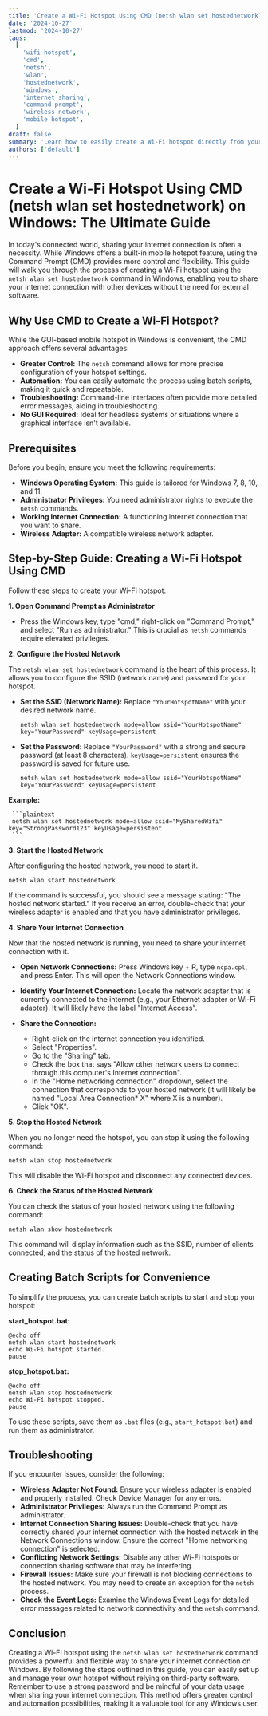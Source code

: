 ```yaml
---
title: 'Create a Wi-Fi Hotspot Using CMD (netsh wlan set hostednetwork) on Windows: The Ultimate Guide'
date: '2024-10-27'
lastmod: '2024-10-27'
tags:
  [
    'wifi hotspot',
    'cmd',
    'netsh',
    'wlan',
    'hostednetwork',
    'windows',
    'internet sharing',
    'command prompt',
    'wireless network',
    'mobile hotspot',
  ]
draft: false
summary: 'Learn how to easily create a Wi-Fi hotspot directly from your Windows command prompt using the `netsh wlan set hostednetwork` command. Share your internet connection with other devices without relying on third-party software.'
authors: ['default']
---
```


# Create a Wi-Fi Hotspot Using CMD (netsh wlan set hostednetwork) on Windows: The Ultimate Guide

In today's connected world, sharing your internet connection is often a necessity. While Windows offers a built-in mobile hotspot feature, using the Command Prompt (CMD) provides more control and flexibility. This guide will walk you through the process of creating a Wi-Fi hotspot using the `netsh wlan set hostednetwork` command in Windows, enabling you to share your internet connection with other devices without the need for external software.

## Why Use CMD to Create a Wi-Fi Hotspot?

While the GUI-based mobile hotspot in Windows is convenient, the CMD approach offers several advantages:

- **Greater Control:** The `netsh` command allows for more precise configuration of your hotspot settings.
- **Automation:** You can easily automate the process using batch scripts, making it quick and repeatable.
- **Troubleshooting:** Command-line interfaces often provide more detailed error messages, aiding in troubleshooting.
- **No GUI Required:** Ideal for headless systems or situations where a graphical interface isn't available.

## Prerequisites

Before you begin, ensure you meet the following requirements:

- **Windows Operating System:** This guide is tailored for Windows 7, 8, 10, and 11.
- **Administrator Privileges:** You need administrator rights to execute the `netsh` commands.
- **Working Internet Connection:** A functioning internet connection that you want to share.
- **Wireless Adapter:** A compatible wireless network adapter.

## Step-by-Step Guide: Creating a Wi-Fi Hotspot Using CMD

Follow these steps to create your Wi-Fi hotspot:

**1. Open Command Prompt as Administrator**

- Press the Windows key, type "cmd," right-click on "Command Prompt," and select "Run as administrator." This is crucial as `netsh` commands require elevated privileges.

**2. Configure the Hosted Network**

The `netsh wlan set hostednetwork` command is the heart of this process. It allows you to configure the SSID (network name) and password for your hotspot.

- **Set the SSID (Network Name):** Replace `"YourHotspotName"` with your desired network name.

  ```plaintext
  netsh wlan set hostednetwork mode=allow ssid="YourHotspotName" key="YourPassword" keyUsage=persistent
  ```

- **Set the Password:** Replace `"YourPassword"` with a strong and secure password (at least 8 characters). `keyUsage=persistent` ensures the password is saved for future use.

  ```plaintext
  netsh wlan set hostednetwork mode=allow ssid="YourHotspotName" key="YourPassword" keyUsage=persistent
  ```

**Example:**

     ```plaintext
     netsh wlan set hostednetwork mode=allow ssid="MySharedWifi" key="StrongPassword123" keyUsage=persistent
     ```

**3. Start the Hosted Network**

After configuring the hosted network, you need to start it.

```plaintext
netsh wlan start hostednetwork
```

If the command is successful, you should see a message stating: "The hosted network started." If you receive an error, double-check that your wireless adapter is enabled and that you have administrator privileges.

**4. Share Your Internet Connection**

Now that the hosted network is running, you need to share your internet connection with it.

- **Open Network Connections:** Press Windows key + R, type `ncpa.cpl`, and press Enter. This will open the Network Connections window.

- **Identify Your Internet Connection:** Locate the network adapter that is currently connected to the internet (e.g., your Ethernet adapter or Wi-Fi adapter). It will likely have the label "Internet Access".

- **Share the Connection:**
  - Right-click on the internet connection you identified.
  - Select "Properties".
  - Go to the "Sharing" tab.
  - Check the box that says "Allow other network users to connect through this computer's Internet connection".
  - In the "Home networking connection" dropdown, select the connection that corresponds to your hosted network (it will likely be named "Local Area Connection\* X" where X is a number).
  - Click "OK".

**5. Stop the Hosted Network**

When you no longer need the hotspot, you can stop it using the following command:

```plaintext
netsh wlan stop hostednetwork
```

This will disable the Wi-Fi hotspot and disconnect any connected devices.

**6. Check the Status of the Hosted Network**

You can check the status of your hosted network using the following command:

```plaintext
netsh wlan show hostednetwork
```

This command will display information such as the SSID, number of clients connected, and the status of the hosted network.

## Creating Batch Scripts for Convenience

To simplify the process, you can create batch scripts to start and stop your hotspot:

**start_hotspot.bat:**

```plaintext
@echo off
netsh wlan start hostednetwork
echo Wi-Fi hotspot started.
pause
```

**stop_hotspot.bat:**

```plaintext
@echo off
netsh wlan stop hostednetwork
echo Wi-Fi hotspot stopped.
pause
```

To use these scripts, save them as `.bat` files (e.g., `start_hotspot.bat`) and run them as administrator.

## Troubleshooting

If you encounter issues, consider the following:

- **Wireless Adapter Not Found:** Ensure your wireless adapter is enabled and properly installed. Check Device Manager for any errors.
- **Administrator Privileges:** Always run the Command Prompt as administrator.
- **Internet Connection Sharing Issues:** Double-check that you have correctly shared your internet connection with the hosted network in the Network Connections window. Ensure the correct "Home networking connection" is selected.
- **Conflicting Network Settings:** Disable any other Wi-Fi hotspots or connection sharing software that may be interfering.
- **Firewall Issues:** Make sure your firewall is not blocking connections to the hosted network. You may need to create an exception for the `netsh` process.
- **Check the Event Logs:** Examine the Windows Event Logs for detailed error messages related to network connectivity and the `netsh` command.

## Conclusion

Creating a Wi-Fi hotspot using the `netsh wlan set hostednetwork` command provides a powerful and flexible way to share your internet connection on Windows. By following the steps outlined in this guide, you can easily set up and manage your own hotspot without relying on third-party software. Remember to use a strong password and be mindful of your data usage when sharing your internet connection. This method offers greater control and automation possibilities, making it a valuable tool for any Windows user.

